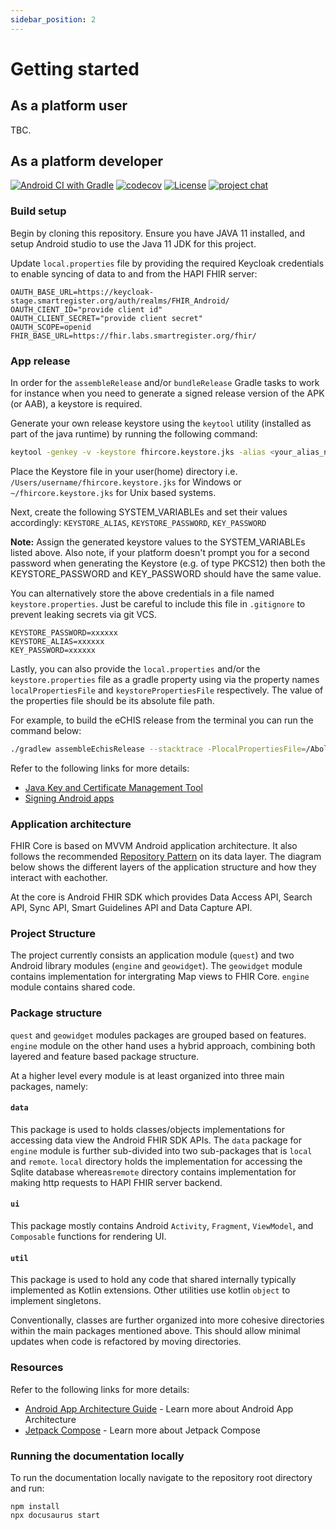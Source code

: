 ```yaml
---
sidebar_position: 2
---
```


# Getting started

## As a platform user

TBC.

## As a platform developer

[![Android CI with Gradle](https://github.com/opensrp/fhircore/actions/workflows/ci.yml/badge.svg?branch=main)](https://github.com/opensrp/fhircore/actions/workflows/ci.yml?query=branch%3Amain)
[![codecov](https://codecov.io/gh/opensrp/fhircore/branch/main/graph/badge.svg?token=IJUTHZUGGH)](https://codecov.io/gh/opensrp/fhircore)
[![License](https://img.shields.io/badge/License-Apache_2.0-blue.svg)](https://opensource.org/licenses/Apache-2.0)
[![project chat](https://img.shields.io/badge/zulip-join_chat-brightgreen.svg)](https://chat.fhir.org/#narrow/stream/370552-OpenSRP)

### Build setup

Begin by cloning this repository. Ensure you have JAVA 11 installed, and setup Android studio to use the Java 11 JDK for this project.

Update `local.properties` file by providing the required Keycloak credentials to enable syncing of data to and from the HAPI FHIR server:

```
OAUTH_BASE_URL=https://keycloak-stage.smartregister.org/auth/realms/FHIR_Android/
OAUTH_CIENT_ID="provide client id"
OAUTH_CLIENT_SECRET="provide client secret"
OAUTH_SCOPE=openid
FHIR_BASE_URL=https://fhir.labs.smartregister.org/fhir/
```

### App release

In order for the `assembleRelease` and/or `bundleRelease` Gradle tasks to work for instance when you need to generate a signed release version of the APK (or AAB), a keystore is required.

Generate your own release keystore using the `keytool` utility (installed as part of the java runtime) by running the following command:

```sh
keytool -genkey -v -keystore fhircore.keystore.jks -alias <your_alias_name> -keyalg RSA -keysize 4096 -validity 1000
```

Place the Keystore file in your user(home) directory i.e. `/Users/username/fhircore.keystore.jks` for Windows or `~/fhircore.keystore.jks` for Unix based systems.

Next, create the following SYSTEM_VARIABLEs and set their values accordingly: `KEYSTORE_ALIAS`, `KEYSTORE_PASSWORD`, `KEY_PASSWORD` 

**Note:** Assign the generated keystore values to the SYSTEM_VARIABLEs listed above. Also note, if your platform doesn't prompt you for a second password when generating the Keystore (e.g. of type PKCS12) then both the KEYSTORE_PASSWORD and KEY_PASSWORD should have the same value.

You can alternatively store the above credentials in a file named `keystore.properties`. Just be careful to include this file in `.gitignore` to prevent leaking secrets via git VCS.

```
KEYSTORE_PASSWORD=xxxxxx
KEYSTORE_ALIAS=xxxxxx
KEY_PASSWORD=xxxxxx
```
Lastly, you can also provide the `local.properties` and/or the `keystore.properties` file as a gradle property using via the property names `localPropertiesFile` and `keystorePropertiesFile` respectively. The value of the properties file should be its absolute file path. 

For example, to build the eCHIS release from the terminal you can run the command below:
```sh
./gradlew assembleEchisRelease --stacktrace -PlocalPropertiesFile=/Abolute/Path/To/echis.local.properties -PkeystorePropertiesFile=/Absolute/Path/To/echis.keystore.properties 
```

Refer to the following links for more details:

- [Java Key and Certificate Management Tool](https://docs.oracle.com/javase/6/docs/technotes/tools/windows/keytool.html)
- [Signing Android apps](https://developer.android.com/studio/publish/app-signing)



### Application architecture

FHIR Core is based on MVVM Android application architecture. It also follows the recommended [Repository Pattern](https://developer.android.com/jetpack/guide) on its data layer. The diagram below shows the different layers of the application structure and how they interact with eachother.

At the core is Android FHIR SDK which provides Data Access API, Search API, Sync API, Smart Guidelines API and Data Capture API.

### Project Structure

The project currently consists an application module (`quest`) and two Android library modules (`engine` and `geowidget`). The `geowidget` module contains implementation for intergrating Map views to FHIR Core. `engine` module contains shared code.

### Package structure

`quest` and `geowidget` modules packages are grouped based on features. `engine` module on the other hand uses a hybrid approach, combining both layered and feature based package structure.

At a higher level every module is at least organized into three main packages, namely:

#### `data`

This package is used to holds classes/objects implementations for accessing data view the Android FHIR SDK APIs. The `data` package for `engine` module is further sub-divided into two sub-packages that is `local` and `remote`. `local` directory holds the implementation for accessing the Sqlite database whereas`remote` directory contains implementation for making http requests to HAPI FHIR server backend.

#### `ui`

This package mostly contains Android `Activity`, `Fragment`, `ViewModel`, and `Composable` functions for rendering UI.

#### `util`

This package is used to hold any code that shared internally typically implemented as Kotlin extensions. Other utilities use kotlin `object` to implement singletons.

Conventionally, classes are further organized into more cohesive directories within the main packages mentioned above. This should allow minimal updates when code is refactored by moving directories.

### Resources

Refer to the following links for more details:

- [Android App Architecture Guide](https://developer.android.com/jetpack/guide) - Learn more about Android App Architecture
- [Jetpack Compose](https://developer.android.com/jetpack/compose) - Learn more about Jetpack Compose

### Running the documentation locally

To run the documentation locally navigate to the repository root directory and run:

```
npm install
npx docusaurus start
```
